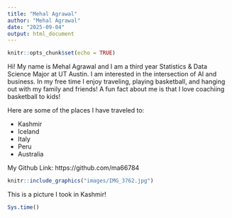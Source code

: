 ```yaml
---
title: "Mehal Agrawal"
author: "Mehal Agrawal"
date: "2025-09-04"
output: html_document
---
```


```r
knitr::opts_chunk$set(echo = TRUE)
```
Hi! My name is Mehal Agrawal and I am a third year Statistics & Data Science Major at UT Austin. I am interested in the intersection of AI and business. In my free time I enjoy traveling, playing basketball, and hanging out with my family and friends! A fun fact about me is that I love coachiing basketball to kids! 

Here are some of the places I have traveled to:

- Kashmir  
- Iceland  
- Italy  
- Peru  
- Australia

My Github Link: https://github.com/ma66784

```r
knitr::include_graphics("images/IMG_3762.jpg")
```
This is a picture I took in Kashmir! 

```r
Sys.time()
```




